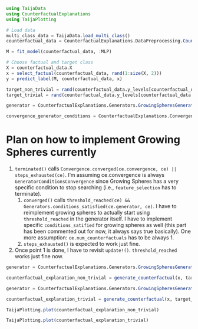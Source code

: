 ```julia
using TaijaData
using CounterfactualExplanations
using TaijaPlotting
```

```julia
# Load data
multi_class_data = TaijaData.load_multi_class()
counterfactual_data = CounterfactualExplanations.DataPreprocessing.CounterfactualData(multi_class_data[1], multi_class_data[2])

M = fit_model(counterfactual_data, :MLP)

# Choose factual and target class
X = counterfactual_data.X
x = select_factual(counterfactual_data, rand(1:size(X, 2)))
y = predict_label(M, counterfactual_data, x)

target_non_trivial = rand(counterfactual_data.y_levels[counterfactual_data.y_levels .!= y[1]])
target_trivial = rand(counterfactual_data.y_levels[counterfactual_data.y_levels .== y[1]])

generator = CounterfactualExplanations.Generators.GrowingSpheresGenerator()

convergence_generator_conditions = CounterfactualExplanations.Convergence.GeneratorConditionsConvergence(max_iter=1000)
```

# Plan on how to implement Growing Spheres currently

1. `terminated()` calls `Convergence.converged(ce.convergence, ce) || steps_exhausted(ce)`. I'm assuming ce.convergence is always `GeneratorConditionsConvergence` since Growing Spheres has a very specific condition to stop searching (i.e., `feature_selection` has to terminate).
   1. `converged()` calls `threshold_reached(ce) && Generators.conditions_satisfied(ce.generator, ce)`. I have to reimplement growing spheres to actually start using `threshold_reached` in the generator itself. I have to implement specific `conditions_satified` for growing spheres as well (this part has been commented out for now, it always says true basically). One more assumption: `ce.num_counterfactuals` has to be always 1.
   2. `steps_exhausted()` is expected to work just fine.
2. Once point 1 is done, I have to revisit `update!()`. `threshold_reached` works just fine now.

```julia
generator = CounterfactualExplanations.Generators.GrowingSpheresGenerator()

counterfactual_explanation_non_trivial = generate_counterfactual(x, target_non_trivial, counterfactual_data, M, generator; convergence = convergence_generator_conditions)
```

```julia
generator = CounterfactualExplanations.Generators.GrowingSpheresGenerator()

counterfactual_explanation_trivial = generate_counterfactual(x, target_trivial, counterfactual_data, M, generator; convergence = convergence_generator_conditions)
```

```julia
TaijaPlotting.plot(counterfactual_explanation_non_trivial)
```

```julia
TaijaPlotting.plot(counterfactual_explanation_trivial)
```
